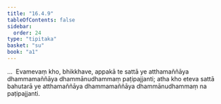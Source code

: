 ```yaml
---
title: "16.4.9"
tableOfContents: false
sidebar:
  order: 24
type: "tipitaka"
basket: "su"
book: "a1"
---
```



<DynamicBreadcrumb />

<Division number="330" book="a1">

<Paragraph number="421" book="a1">
…  Evamevaṃ kho, bhikkhave, appakā te sattā ye atthamaññāya dhammamaññāya dhammānudhammaṃ paṭipajjanti; atha kho eteva sattā bahutarā ye atthamaññāya dhammamaññāya dhammānudhammaṃ na paṭipajjanti.
</Paragraph>
</Division>
